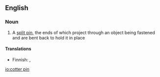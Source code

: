 ==English==

===Noun===
{{en-noun|sg=[[cotter]] [[pin]]}}

# A [[split pin]], the ends of which project through an object being fastened and are bent back to hold it in place

====Translations====
{{top}}
* Finnish: {{t|fi|sokkanaula}}, {{t-|fi|sokka}}
{{bottom}}

[[io:cotter pin]]